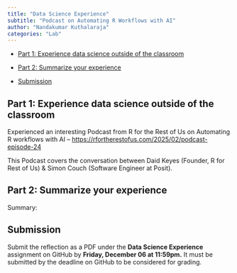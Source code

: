 ```yaml
---
title: "Data Science Experience"
subtitle: "Podcast on Automating R Workflows with AI"
author: "Nandakumar Kuthalaraja"
categories: "Lab"
---
```


-   [Part 1: Experience data science outside of the classroom](#part-1-experience-data-science-outside-of-the-classroom)

-   [Part 2: Summarize your experience](#part-2-summarize-your-experience)

-   [Submission](#submission)

## Part 1: Experience data science outside of the classroom {#part-1-experience-data-science-outside-of-the-classroom}

Experienced an interesting Podcast from R for the Rest of Us on Automating R workflows with AI – <https://rfortherestofus.com/2025/02/podcast-episode-24>

This Podcast covers the conversation between Daid Keyes (Founder, R for Rest of Us) & Simon Couch (Software Engineer at Posit).

## Part 2: Summarize your experience {#part-2-summarize-your-experience}

Summary:

## Submission {#submission}

Submit the reflection as a PDF under the **Data Science Experience** assignment on GitHub by **Friday, December 06 at 11:59pm.** It must be submitted by the deadline on GitHub to be considered for grading.
